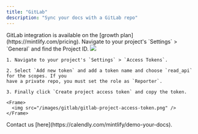 ```yaml
---
title: "GitLab"
description: "Sync your docs with a GitLab repo"
---
```


<Check>
  GitLab integration is available on the [growth
  plan](https://mintlify.com/pricing).
</Check>

<Steps>
  <Step title="Find your project ID">
    Navigate to your project's `Settings` > `General` and find the Project ID.
    <Frame>
      <img src="/images/gitlab/gitlab-project-id.png" />
    </Frame>
  </Step>
  <Step title="Generate a project private token">
  
    1. Navigate to your project's `Settings` > `Access Tokens`.

    2. Select `Add new token` and add a token name and choose `read_api` for the scopes. If you
    have a private repo, you must set the role as `Reporter`.

    3. Finally click `Create project access token` and copy the token.

    <Frame>
      <img src="/images/gitlab/gitlab-project-access-token.png" />
    </Frame>

  </Step>
  <Step title="Reach out to the Mintlify team for final setup.">
    Contact us [here](https://calendly.com/mintlify/demo-your-docs).
  </Step>
</Steps>
